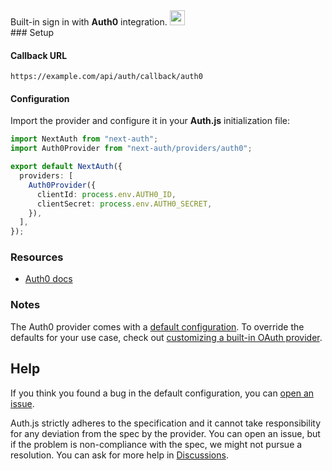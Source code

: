 <div
  style={{
    display: "flex",
    justifyContent: "space-between",
    alignItems: "center",
  }}
>
  <span style={{ fontSize: "1.35rem" }}>
    Built-in sign in with <b>Auth0</b> integration.
  </span>
  <a
    href="https://auth0.com"
    style={{ backgroundColor: "black", padding: "12px", borderRadius: "100%" }}
  >
    <img
      style={{ display: "block" }}
      src="/img/providers/auth0.svg"
      width="24"
    />
  </a>
</div>
### Setup

#### Callback URL

```
https://example.com/api/auth/callback/auth0
```

#### Configuration

Import the provider and configure it in your **Auth.js** initialization file:

```ts title="pages/api/auth/[...nextauth].ts"
import NextAuth from "next-auth";
import Auth0Provider from "next-auth/providers/auth0";

export default NextAuth({
  providers: [
    Auth0Provider({
      clientId: process.env.AUTH0_ID,
      clientSecret: process.env.AUTH0_SECRET,
    }),
  ],
});
```

### Resources

- [Auth0 docs](https://auth0.com/docs/authenticate)

### Notes

The Auth0 provider comes with a [default configuration](https://github.com/nextauthjs/next-auth/blob/main/packages/core/src/providers/auth0.ts). To override the defaults for your use case, check out [customizing a built-in OAuth provider](https://authjs.dev/guides/providers/custom-provider#override-default-options).

## Help

If you think you found a bug in the default configuration, you can [open an issue](https://authjs.dev/new/provider-issue).

Auth.js strictly adheres to the specification and it cannot take responsibility for any deviation from
the spec by the provider. You can open an issue, but if the problem is non-compliance with the spec,
we might not pursue a resolution. You can ask for more help in [Discussions](https://authjs.dev/new/github-discussions).

